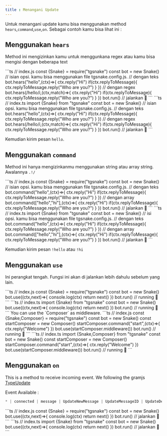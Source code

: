 ```yaml
---
title : Menangani Update
---
```


Untuk menangani update kamu bisa menggunakan method `hears`,`command`,`use`,`on`. Sebagai contoh kamu bisa lihat ini :

## Menggunakan `hears`
Method ini mengizinkan kamu untuk menggunkana regex atau kamu bisa mengisi dengan beberapa text

<TabGroup>
    <TabContent name="javascript">
    ```ts
    // index.js
    const {Snake} = require("tgsnake")
    const bot = new Snake() // isian opsi. kamu bisa menggunakan file tgsnake.config.js.
    // dengan teks
    bot.hears("hello",(ctx)=>{
      ctx.reply("Hi") 
      if(ctx.replyToMessage){ 
        ctx.replyToMessage.reply("Who are you?")
      }
    })
    // dengan regex 
    bot.hears(/hello/i,(ctx,match)=>{
      ctx.reply("Hi") 
      if(ctx.replyToMessage){ 
        ctx.replyToMessage.reply("Who are you?")
      }
    })
    bot.run() // jalankan 🐍
    ```
    </TabContent>
    <TabContent name="typescript">
    ```ts 
    // index.ts
    import {Snake} from "tgsnake"
    const bot = new Snake() // isian opsi. kamu bisa menggunakan file tgsnake.config.js.
    // dengan teks
    bot.hears("hello",(ctx)=>{
      ctx.reply("Hi") 
      if(ctx.replyToMessage){ 
        ctx.replyToMessage.reply("Who are you?")
      }
    })
    // dengan regex 
    bot.hears(/hello/i,(ctx,match)=>{
      ctx.reply("Hi") 
      if(ctx.replyToMessage){ 
        ctx.replyToMessage.reply("Who are you?")
      }
    })
    bot.run() // jalankan 🐍
    ```
    </TabContent>
</TabGroup>

Kemudian kirim pesan `hello`.

## Menggunakan `command`
Method ini hanya mengizinkanmu menggunakan string atau array string. Awalannya `.!/`

<TabGroup>
    <TabContent name="javascript">
    ```ts
    // index.js
    const {Snake} = require("tgsnake")
    const bot = new Snake() // isian opsi. kamu bisa menggunakan file tgsnake.config.js.
    // dengan teks
    bot.command("hello",(ctx)=>{
      ctx.reply("Hi") 
      if(ctx.replyToMessage){ 
        ctx.replyToMessage.reply("Who are you?")
      }
    })
    // dengan array
    bot.command(["hello","hi"],(ctx)=>{
      ctx.reply("Hi") 
      if(ctx.replyToMessage){ 
        ctx.replyToMessage.reply("Who are you?")
      }
    })
    bot.run() // jalankan 🐍
    ```
    </TabContent>
    <TabContent name="typescript">
    ```ts 
    // index.ts
    import {Snake} from "tgsnake"
    const bot = new Snake() // isi opsi. kamu bisa menggunakan file tgsnake.config.js.
    // dengan teks
    bot.command("hello",(ctx)=>{
      ctx.reply("Hi") 
      if(ctx.replyToMessage){ 
        ctx.replyToMessage.reply("Who are you?")
      }
    })
    // dengan array
    bot.command(["hello","hi"],(ctx)=>{
      ctx.reply("Hi") 
      if(ctx.replyToMessage){ 
        ctx.replyToMessage.reply("Who are you?")
      }
    })
    bot.run() // jalankan 🐍
    ```
    </TabContent>
</TabGroup>

Kemudian kirim pesan `!hello` atau `!hi`
## Menggunakan `use`
Ini perangkat tengah. Fungsi ini akan di jalankan lebih dahulu sebelum yang lain.

<TabGroup>
    <TabContent name="javascript">
    ```ts 
    // index.js
    const {Snake} = require("tgsnake")
    const bot = new Snake() 
    bot.use((ctx,next)=>{
        console.log(ctx)
        return next()
    })
    bot.run() // running 🐍
    ```
    </TabContent>
    <TabContent name="typescript">
    ```ts 
    // index.ts
    import {Snake} from "tgsnake"
    const bot = new Snake() 
    bot.use((ctx,next)=>{
        console.log(ctx)
        return next()
    })
    bot.run() // running 🐍
    ```
    </TabContent>
</TabGroup>
You can use the `Composer` as middleware.
<TabGroup>
    <TabContent name="javascript">
    ```ts 
    // index.js
    const {Snake,Composer} = require("tgsnake")
    const bot = new Snake() 
    const startComposer = new Composer() 
    startComposer.command("start",(ctx)=>{
        ctx.reply("Welcome")
    })
    bot.use(startComposer.middleware())
    bot.run() // running 🐍
    ```
    </TabContent>
    <TabContent name="typescript">
    ```ts 
    // index.ts
    import {Snake,Composer} from "tgsnake"
    const bot = new Snake() 
    const startComposer = new Composer() 
    startComposer.command("start",(ctx)=>{
        ctx.reply("Welcome")
    })
    bot.use(startComposer.middleware())
    bot.run() // running 🐍
    ```
    </TabContent>
</TabGroup>

## Menggunakan `on`
This is a method to receive incoming event. We following the gramjs [TypeUpdate](https://gram.js.org/beta/modules/tl_api.api.html#typeupdate)

Event Available :
```ts
* | connected | message | UpdateNewMessage | UpdateMessageID | UpdateDeleteMessages | UpdateUserTyping | UpdateChatUserTyping | UpdateChatParticipants | UpdateUserStatus | UpdateUserName | UpdateUserPhoto | UpdateNewEncryptedMessage | UpdateEncryptedChatTyping | UpdateEncryption | UpdateEncryptedMessagesRead | UpdateChatParticipantAdd | UpdateChatParticipantDelete | UpdateDcOptions | UpdateNotifySettings | UpdateServiceNotification | UpdatePrivacy | UpdateUserPhone | UpdateReadHistoryInbox | UpdateReadHistoryOutbox | UpdateWebPage | UpdateReadMessagesContents | UpdateChannelTooLong | UpdateChannel | UpdateNewChannelMessage | UpdateReadChannelInbox | UpdateDeleteChannelMessages | UpdateChannelMessageViews | UpdateChatParticipantAdmin | UpdateNewStickerSet | UpdateStickerSetsOrder | UpdateStickerSets | UpdateSavedGifs | UpdateBotInlineQuery | UpdateBotInlineSend | UpdateEditChannelMessage | UpdateBotCallbackQuery | UpdateEditMessage | UpdateInlineBotCallbackQuery | UpdateReadChannelOutbox | UpdateDraftMessage | UpdateReadFeaturedStickers | UpdateRecentStickers | UpdateConfig | UpdatePtsChanged | UpdateChannelWebPage | UpdateDialogPinned | UpdatePinnedDialogs | UpdateBotWebhookJSON | UpdateBotWebhookJSONQuery | UpdateBotShippingQuery | UpdateBotPrecheckoutQuery | UpdatePhoneCall | UpdateLangPackTooLong | UpdateLangPack | UpdateFavedStickers | UpdateChannelReadMessagesContents | UpdateContactsReset | UpdateChannelAvailableMessages | UpdateDialogUnreadMark | UpdateMessagePoll | UpdateChatDefaultBannedRights | UpdateFolderPeers | UpdatePeerSettings | UpdatePeerLocated | UpdateNewScheduledMessage | UpdateDeleteScheduledMessages | UpdateTheme | UpdateGeoLiveViewed | UpdateLoginToken | UpdateMessagePollVote | UpdateDialogFilter | UpdateDialogFilterOrder | UpdateDialogFilters | UpdatePhoneCallSignalingData | UpdateChannelMessageForwards | UpdateReadChannelDiscussionInbox | UpdateReadChannelDiscussionOutbox | UpdatePeerBlocked | UpdateChannelUserTyping | UpdatePinnedMessages | UpdatePinnedChannelMessages | UpdateChat | UpdateGroupCallParticipants | UpdateGroupCall | UpdatePeerHistoryTTL | UpdateChatParticipant | UpdateChannelParticipant | UpdateBotStopped | UpdateGroupCallConnection | UpdateBotCommands
```

<TabGroup>
    <TabContent name="javascript">
    ```ts 
    // index.js
    const {Snake} = require("tgsnake")
    const bot = new Snake() 
    bot.use((ctx,next)=>{
        console.log(ctx)
        return next()
    })
    bot.run() // jalankan 🐍
    ```
    </TabContent>
    <TabContent name="typescript">
    ```ts 
    // index.ts
    import {Snake} from "tgsnake"
    const bot = new Snake() 
    bot.use((ctx,next)=>{
        console.log(ctx)
        return next()
    })
    bot.run() // jalankan 🐍
    ```
    </TabContent>
</TabGroup>
